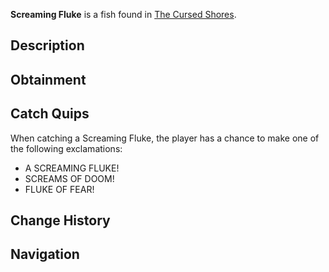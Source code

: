 {{FishInfobox
|image          = Screaming Fluke.png
|rarity         = Legendary
|sea            = Second Sea
|location       = [[The Cursed Shores]]
|sublocation    = 
|sources        = Fishing Rod
|radar_location = 
|prog_speed     = -82
|xp             = 2500
|weather        = Windy
|time           = Night
|season         = Autumn
|bait           = Mist Worms
|base_weight    = 19.2
|base_value     = 2000
|weight_range   = 11.2
|base_chance    = 25
|base_resil     = 7
}}
'''Screaming Fluke''' is a {{Rarity|Legendary}} fish found in [[The Cursed Shores]].

== Description ==
{{Description|A deafening horror that shatters the silence of the deep.|Bestiary Entry}}

== Obtainment ==
{{Description|It wails where the waters tremble.|Bestiary Hint}}
{{Fish Availability|
The Cursed Shores
|top_rods      = 
Free Spirit Rod\44970.97\134814.2;
Egg Rod\42475\139158.5;
Azure Of Lagoon\40503.41\127462.97;
Krampus's Rod\39910.12\65015.23;
Blazebringer Rod\39831.01\127841.58;
Frostfire Rod\20728.6\55204.13;
Plastic Rod\22098.66\47062.06;
Magma Rod\30867.96\52919.71;
Verdant Shear Rod\38529.82\127260.09;
Fischer's Rod\19110.17\47951.72;
Fast Rod\18036.57\45257.8;
Trident Rod\31148.87\102051.33;
Seraphic Rod\31037.98\101688.04;
Ethereal Prism Rod\29823.7\94774.09;
Challenger's Rod\29818.13\94477.97;
No-Life Rod\28198.97\88264.45;
Rod Of The Forgotten Fang\26572.07\87053.83;
Rod Of The Exalted One\25155.65\81286.58;
Depthseeker Rod\24171.81\69538.84;
Rod Of The Depths\23702.74\76681.58;
Avalanche Rod\22626.53\64783.19;
Volcanic Rod\22418.57\67666.21;
Zeus Rod\21708.32\65522.47;
Steady Rod\21525.19\56985.92
|recommended   = Free Spirit Rod
}}

== Catch Quips ==
When catching a Screaming Fluke, the player has a chance to make one of the following exclamations:
* A SCREAMING FLUKE!
* SCREAMS OF DOOM!
* FLUKE OF FEAR!

== Change History ==
{{Change History|{{subst:Current Version}}}}

== Navigation ==
{{Fish Navbox|The Cursed Shores}}